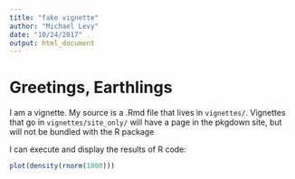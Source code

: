 ```yaml
---
title: "fake vignette"
author: "Michael Levy"
date: "10/24/2017"
output: html_document
---
```


# Greetings, Earthlings

I am a vignette. My source is a .Rmd file that lives in `vignettes/`. Vignettes that go in `vignettes/site_only/` will have a page in the pkgdown site, but will not be bundled with the R package

I can execute and display the results of R code:

```r
plot(density(rnorm(1000)))
```


